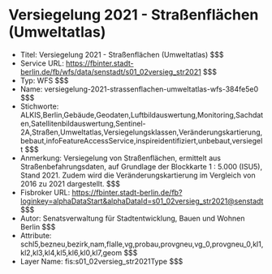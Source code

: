 # Versiegelung 2021 - Straßenflächen (Umweltatlas)
- Titel: Versiegelung 2021 - Straßenflächen (Umweltatlas) $$$
- Service URL: https://fbinter.stadt-berlin.de/fb/wfs/data/senstadt/s01_02versieg_str2021 $$$
- Typ: WFS $$$
- Name: versiegelung-2021-strassenflachen-umweltatlas-wfs-384fe5e0 $$$
- Stichworte: ALKIS,Berlin,Gebäude,Geodaten,Luftbildauswertung,Monitoring,Sachdaten,Satellitenbildauswertung,Sentinel-2A,Straßen,Umweltatlas,Versiegelungsklassen,Veränderungskartierung,bebaut,infoFeatureAccessService,inspireidentifiziert,unbebaut,versiegelt $$$
- Anmerkung: Versiegelung von Straßenflächen, ermittelt aus Straßenbefahrungsdaten, auf Grundlage der Blockkarte 1 : 5.000 (ISU5), Stand 2021.
Zudem wird die Veränderungskartierung im Vergleich von 2016 zu 2021 dargestellt. $$$
- Fisbroker URL: https://fbinter.stadt-berlin.de/fb?loginkey=alphaDataStart&alphaDataId=s01_02versieg_str2021@senstadt $$$
- Autor: Senatsverwaltung für Stadtentwicklung, Bauen und Wohnen Berlin $$$
- Attribute: schl5,bezneu,bezirk,nam,flalle,vg,probau,provgneu,vg_0,provgneu_0,kl1,kl2,kl3,kl4,kl5,kl6,kl0,kl7,geom $$$
- Layer Name: fis:s01_02versieg_str2021Type $$$
